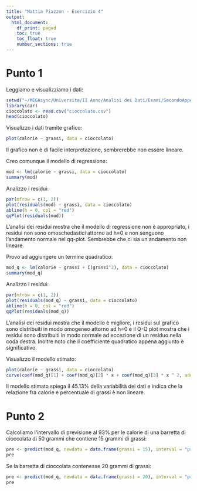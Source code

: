 ---
title: "Mattia Piazzon - Esercizio 4"
output:
  html_document: 
    df_print: paged
    toc: true
    toc_float: true
    number_sections: true
---

# Punto 1

Leggiamo e visualizziamo i dati:
```{r}
setwd("~/MEGAsync/Universita/II Anno/Analisi dei Dati/Esami/SecondoAppello")
library(car)
cioccolato <- read.csv("cioccolato.csv")
head(cioccolato)
```

Visualizzo i dati tramite grafico:
```{r}
plot(calorie ~ grassi, data = cioccolato)
```

Il grafico non è di facile interpretazione, sembrerebbe non essere lineare.

Creo comunque il modello di regressione:
```{r}
mod <- lm(calorie ~ grassi, data = cioccolato)
summary(mod)
```

Analizzo i residui:
```{r}
par(mfrow = c(1, 2))
plot(residuals(mod) ~ grassi, data = cioccolato)
abline(h = 0, col = "red")
qqPlot(residuals(mod))
```

L'analisi dei residui mostra che il modello di regressione non è appropriato, i residui non sono omoschedastici attorno ad h=0 e non senguono l'andamento normale nel qq-plot. Sembrebbe che ci sia un andamento non lineare.

Provo ad aggiungere un termine quadratico:
```{r}
mod_q <- lm(calorie ~ grassi + I(grassi^2), data = cioccolato)
summary(mod_q)
```

Analizzo i residui:
```{r}
par(mfrow = c(1, 2))
plot(residuals(mod_q) ~ grassi, data = cioccolato)
abline(h = 0, col = "red")
qqPlot(residuals(mod_q))
```

L'analisi dei residui mostra che il modello è migliore, i residui sul grafico sono distribuiti in modo omogeneo attorno ad h=0 e il Q-Q plot mostra che i residui sono distribuiti in modo normale ad eccezione di un residuo nella coda destra. Inoltre noto che il coefficiente quadratico appena aggiunto è significativo.

Visualizzo il modello stimato:
```{r}
plot(calorie ~ grassi, data = cioccolato)
curve(coef(mod_q)[1] + coef(mod_q)[2] * x + coef(mod_q)[3] * x ^ 2, add = TRUE, col = "red")
```

Il modello stimato spiega il 45.13% della variabilità dei dati e indica che la relazione fra calorie e percentuale di grassi è non lineare.

# Punto 2

Calcoliamo l'intervallo di previsione al 93% per le calorie di una barretta di cioccolata di 50 grammi che contiene 15 grammi di grassi:
```{r}
pre <- predict(mod_q, newdata = data.frame(grassi = 15), interval = "prediction", level = 0.93)
pre
```

Se la barretta di cioccolata contenesse 20 grammi di grassi:
```{r}
pre <- predict(mod_q, newdata = data.frame(grassi = 20), interval = "prediction", level = 0.93)
pre
```


